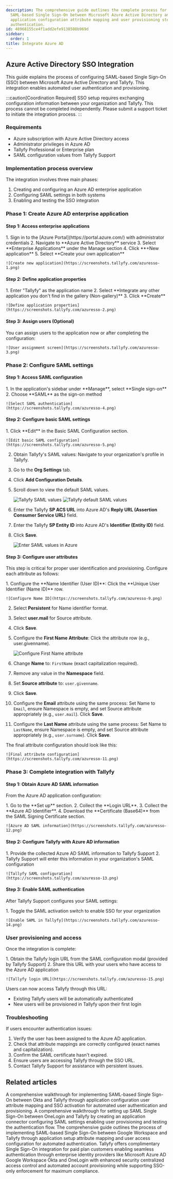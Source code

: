 ```yaml
---
description: The comprehensive guide outlines the complete process for setting up
  SAML-based Single Sign-On between Microsoft Azure Active Directory and Tallyfy including
  application configuration attribute mapping and user provisioning steps for seamless
  authentication.
id: 48968155ce4f1add2efe9138508b969d
sidebar:
  order: 1
title: Integrate Azure AD
---
```



## Azure Active Directory SSO Integration

This guide explains the process of configuring SAML-based Single Sign-On (SSO) between Microsoft Azure Active Directory and Tallyfy. This integration enables automated user authentication and provisioning.

:::caution[Coordination Required]
SSO setup requires exchanging configuration information between your organization and Tallyfy. This process cannot be completed independently. Please submit a support ticket to initiate the integration process.
:::

### Requirements

- Azure subscription with Azure Active Directory access
- Administrator privileges in Azure AD
- Tallyfy Professional or Enterprise plan
- SAML configuration values from Tallyfy Support

### Implementation process overview

The integration involves three main phases:
1. Creating and configuring an Azure AD enterprise application
2. Configuring SAML settings in both systems
3. Enabling and testing the SSO integration

### Phase 1: Create Azure AD enterprise application

#### Step 1: Access enterprise applications

<Steps>
1. Sign in to the [Azure Portal](https://portal.azure.com/) with administrator credentials
2. Navigate to **Azure Active Directory** service
3. Select **Enterprise Applications** under the Manage section
4. Click **+New application**
5. Select **Create your own application**

    ![Create new application](https://screenshots.tallyfy.com/azuresso-1.png)
</Steps>

#### Step 2: Define application properties

<Steps>
1. Enter "Tallyfy" as the application name
2. Select **Integrate any other application you don't find in the gallery (Non-gallery)**
3. Click **Create**

    ![Define application properties](https://screenshots.tallyfy.com/azuresso-2.png)
</Steps>

#### Step 3: Assign users (Optional)

You can assign users to the application now or after completing the configuration:

    ![User assignment screen](https://screenshots.tallyfy.com/azuresso-3.png)

### Phase 2: Configure SAML settings

#### Step 1: Access SAML configuration

<Steps>
1. In the application's sidebar under **Manage**, select **Single sign-on**
2. Choose **SAML** as the sign-on method

    ![Select SAML authentication](https://screenshots.tallyfy.com/azuresso-4.png)
</Steps>

#### Step 2: Configure basic SAML settings

<Steps>
1. Click **Edit** in the Basic SAML Configuration section.

    ![Edit basic SAML configuration](https://screenshots.tallyfy.com/azuresso-5.png)
2. Obtain Tallyfy's SAML values: Navigate to your organization's profile in Tallyfy.
3. Go to the **Org Settings** tab.
4. Click **Add Configuration Details**.
5. Scroll down to view the default SAML values.

    ![Tallyfy SAML values](https://screenshots.tallyfy.com/azuresso-7.png)
    ![Tallyfy default SAML values](https://screenshots.tallyfy.com/azuresso-8.png)
6. Enter the Tallyfy **SP ACS URL** into Azure AD's **Reply URL (Assertion Consumer Service URL)** field.
7. Enter the Tallyfy **SP Entity ID** into Azure AD's **Identifier (Entity ID)** field.
8. Click **Save**.

    ![Enter SAML values in Azure](https://screenshots.tallyfy.com/azuresso-6.png)
</Steps>

#### Step 3: Configure user attributes

This step is critical for proper user identification and provisioning. Configure each attribute as follows:

<Steps>
1. Configure the **Name Identifier (User ID)**: Click the **Unique User Identifier (Name ID)** row.

    ![Configure Name ID](https://screenshots.tallyfy.com/azuresso-9.png)
2. Select **Persistent** for Name identifier format.
3. Select **user.mail** for Source attribute.
4. Click **Save**.
5. Configure the **First Name Attribute**: Click the attribute row (e.g., user.givenname).

    ![Configure First Name attribute](https://screenshots.tallyfy.com/azuresso-10.png)
6. Change **Name** to: `FirstName` (exact capitalization required).
7. Remove any value in the **Namespace** field.
8. Set **Source attribute** to: `user.givenname`.
9. Click **Save**.
10. Configure the **Email** attribute using the same process: Set Name to `Email`, ensure Namespace is empty, and set Source attribute appropriately (e.g., `user.mail`). Click **Save**.
11. Configure the **Last Name** attribute using the same process: Set Name to `LastName`, ensure Namespace is empty, and set Source attribute appropriately (e.g., `user.surname`). Click **Save**.
</Steps>

The final attribute configuration should look like this:

    ![Final attribute configuration](https://screenshots.tallyfy.com/azuresso-11.png)

### Phase 3: Complete integration with Tallyfy

#### Step 1: Obtain Azure AD SAML information

From the Azure AD application configuration:

<Steps>
1. Go to the **Set up** section.
2. Collect the **Login URL**.
3. Collect the **Azure AD Identifier**.
4. Download the **Certificate (Base64)** from the SAML Signing Certificate section.

    ![Azure AD SAML information](https://screenshots.tallyfy.com/azuresso-12.png)
</Steps>

#### Step 2: Configure Tallyfy with Azure AD information

<Steps>
1. Provide the collected Azure AD SAML information to Tallyfy Support
2. Tallyfy Support will enter this information in your organization's SAML configuration

    ![Tallyfy SAML configuration](https://screenshots.tallyfy.com/azuresso-13.png)
</Steps>

#### Step 3: Enable SAML authentication

After Tallyfy Support configures your SAML settings:

<Steps>
1. Toggle the SAML activation switch to enable SSO for your organization

    ![Enable SAML in Tallyfy](https://screenshots.tallyfy.com/azuresso-14.png)
</Steps>

### User provisioning and access

Once the integration is complete:

<Steps>
1. Obtain the Tallyfy login URL from the SAML configuration modal (provided by Tallyfy Support)
2. Share this URL with your users who have access to the Azure AD application

    ![Tallyfy login URL](https://screenshots.tallyfy.com/azuresso-15.png)
</Steps>

Users can now access Tallyfy through this URL:
- Existing Tallyfy users will be automatically authenticated
- New users will be provisioned in Tallyfy upon their first login

### Troubleshooting

If users encounter authentication issues:
<Steps>
1. Verify the user has been assigned to the Azure AD application.
2. Check that attribute mappings are correctly configured (exact names and capitalization).
3. Confirm the SAML certificate hasn't expired.
4. Ensure users are accessing Tallyfy through the SSO URL.
5. Contact Tallyfy Support for assistance with persistent issues.
</Steps>


## Related articles
<CardGrid>
<LinkTitleCard header="<b>Authentication > Integrate Okta</b>" href="/products/pro/integrations/authentication/how-to-integrate-okta-samlsso-with-tallyfy/" > A comprehensive walkthrough for implementing SAML-based Single Sign-On between Okta and Tallyfy through application configuration user attribute mapping and SSO activation for automated user authentication and provisioning. </LinkTitleCard>
<LinkTitleCard header="<b>Authentication > Integrate OneLogin</b>" href="/products/pro/integrations/authentication/how-to-integrate-onelogin-samlsso-with-tallyfy/" > A comprehensive walkthrough for setting up SAML Single Sign-On between OneLogin and Tallyfy by creating an application connector configuring SAML settings enabling user provisioning and testing the authentication flow. </LinkTitleCard>
<LinkTitleCard header="<b>Authentication > Integrate Google Suite</b>" href="/products/pro/integrations/authentication/how-to-integrate-google-suite-samlsso-with-tallyfy/" > The comprehensive guide outlines the process of implementing SAML-based Single Sign-On between Google Workspace and Tallyfy through application setup attribute mapping and user access configuration for automated authentication. </LinkTitleCard>
<LinkTitleCard header="<b>Integrations > Authentication and SSO</b>" href="/products/pro/integrations/authentication/" > Tallyfy offers complimentary Single Sign-On integration for paid plan customers enabling seamless authentication through enterprise identity providers like Microsoft Azure AD Google Workspace Okta and OneLogin with enhanced security centralized access control and automated account provisioning while supporting SSO-only enforcement for maximum compliance. </LinkTitleCard>
</CardGrid>